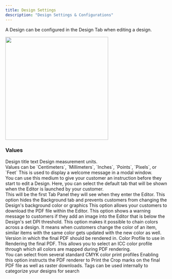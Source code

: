 ```yaml
---
title: Design Settings
description: "Design Settings & Configurations"
---
```


A Design can be configured in the Design Tab when editing a design.

<img width="320" class="rounded" src="/images/design-settings.png" />

### Values

<ResponseField name="Title" type="">
    Design title text
</ResponseField>

<ResponseField name="Unit" type="">
    Design measurement units.
    <br/>Values can be `Centimeters`, `Millimeters`, `Inches`, `Points`, `Pixels`, or `Feet`
</ResponseField>

<ResponseField name="Welcome Message" type="">
    This is used to display a welcome message in a modal window.
    <br/>You can use this medium to give your customer an instruction before they start to edit a Design.
</ResponseField>

<ResponseField name="Default Tab" type="">
    Here, you can select the default tab that will be shown when the Editor is launched by your customer.
    <br/>This will be the first Tab Panel they will see when they enter the Editor.
</ResponseField>

<ResponseField name="Lock Background" type="">
    This option hides the Background tab and prevents customers from changing the Design's background color or graphics
</ResponseField>

<ResponseField name="PDF Download" type="">
    This option allows your customers to download the PDF file within the Editor.
</ResponseField>

<ResponseField name="DPI Check" type="">
    This option shows a warning message to customers if they add an image into the Editor that is below the Design's set DPI threshold.
</ResponseField>

<ResponseField name="Chain Color" type="">
    This option makes it possible to chain colors across a design. It means when customers change the color of an item, similar items with the same color gets updated with the new color as well.
</ResponseField>

<ResponseField name="PDF Version" type="">
    Version in which the final PDF should be rendered in.
</ResponseField>

<ResponseField name="PDF Color Profile" type="">
    Color Profile to use in Rendering the final PDF. This allows you to select an ICC color profile through which all colors are mapped during PDF rendering.
    <br/>You can select from several standard CMYK color print profiles
</ResponseField>

<ResponseField name="Render Crop Marks" type="">
    Enabling this option instructs the PDF renderer to Print the Crop marks on the final PDF file as well as raster downloads.
</ResponseField>

<ResponseField name="Tags" type="">
    Tags can be used internally to categorize your designs for search
</ResponseField>
